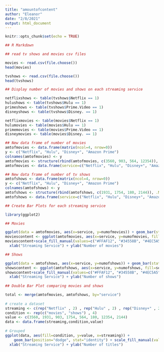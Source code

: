```yaml
---
title: "amountofcontent"
author: "Eleanor"
date: "2/8/2021"
output: html_document
---
```


```r
knitr::opts_chunk$set(echo = TRUE)
```

```r
## R Markdown

## read tv shows and movies csv files

movies <- read.csv(file.choose())
head(movies)

tvshows <- read.csv(file.choose())
head(tvshows)

```

```r

## Display number of movies and shows on each streaming service

netflixshows <- table(tvshows$Netflix == 1)
hulushows <- table(tvshows$Hulu == 1)
primeshows <- table(tvshows$Prime.Video == 1)
disneyshows <- table(tvshows$Disney. == 1)

netflixmovies <- table(movies$Netflix == 1)
hulumovies <- table(movies$Hulu == 1)
primemovies <- table(movies$Prime.Video == 1)
disneymovies <- table(movies$Disney. == 1)
```
```r
## New data frame of number of movies
amtofmovies <- data.frame(matrix(ncol=4, nrow=0))
y <- c("Netflix", "Hulu", "Disney+", "Amazon Prime")
colnames(amtofmovies) <- y
amtofmovies <- structure(rbind(amtofmovies, c(3560, 903, 564, 12354)), .Names = names(amtofmovies))
amtofmovies <- data.frame(service=c("Netflix", "Hulu", "Disney+", "Amazon Prime"), numofmovies=c(3560, 903, 564, 12354))

## New data frame of number of tv shows
amtofshows <- data.frame(matrix(ncol=4, nrow=0))
y <- c("Netflix", "Hulu", "Disney+", "Amazon Prime")
colnames(amtofshows) <- y
amtofshows <- structure(rbind(amtofshows, c(1931, 1754, 180, 2144)), .Names = names(amtofshows))
amtofshows <- data.frame(service=c("Netflix", "Hulu", "Disney+", "Amazon Prime"), numofshows=c(1931, 1754, 180, 2144))
```

```r
## Create Bar Plots for each streaming service

library(ggplot2)

## Movies

ggplot(data = amtofmovies, aes(x=service, y=numofmovies)) + geom_bar(stat = "identity")
moviescontent <- ggplot(amtofmovies, aes(x=service, y=numofmovies, fill=service)) + geom_bar(stat="identity", color="white")
moviescontent+scale_fill_manual(values=c("#FFAF12", "#34558B", "#4EC5A5", "#D0393E"))+ggtitle("Amount of content per streaming service") +
  xlab("Streaming Service") + ylab("Number of movies")

## Shows

ggplot(data = amtofshows, aes(x=service, y=numofshows)) + geom_bar(stat = "identity")
showscontent <- ggplot(amtofshows, aes(x=service, y=numofshows, fill=service)) + geom_bar(stat="identity", color="white")
showscontent+scale_fill_manual(values=c("#FFAF12", "#34558B", "#4EC5A5", "#D0393E"))+ggtitle("Amount of content per streaming service") +
  xlab("Streaming Service") + ylab("Number of shows")
  
## Double Bar Plot comparing movies and shows

total <- merge(amtofmovies, amtofshows, by="service")
 
# create a dataset
streaming <- c(rep("Netflix" , 2) , rep("Hulu" , 2) , rep("Disney+" , 2) , rep("Amazon Prime" , 2) )
condition <- rep(c("movies", "shows") , 4)
value <- c(3560, 1931, 903, 1754, 564, 180, 12354, 2144)
data <- data.frame(streaming,condition,value)
 
# Grouped
ggplot(data, aes(fill=condition, y=value, x=streaming)) + 
    geom_bar(position="dodge", stat="identity") + scale_fill_manual(values=c("#b392ac", "#e8c2ca"))+ggtitle("Movies and Shows per streaming service") +
  xlab("Streaming Service") + ylab("Number of titles")

```
